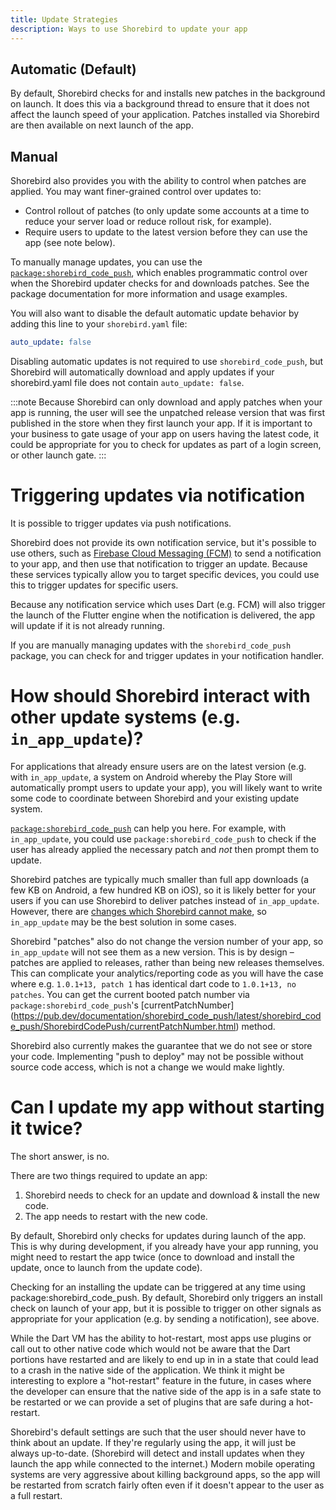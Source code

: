 ```yaml
---
title: Update Strategies
description: Ways to use Shorebird to update your app
---
```


## Automatic (Default)

By default, Shorebird checks for and installs new patches in the background on
launch. It does this via a background thread to ensure that it does not affect
the launch speed of your application. Patches installed via Shorebird are then
available on next launch of the app.

## Manual

Shorebird also provides you with the ability to control when patches are
applied. You may want finer-grained control over updates to:

- Control rollout of patches (to only update some accounts at a time to reduce
  your server load or reduce rollout risk, for example).
- Require users to update to the latest version before they can use the app (see
  note below).

To manually manage updates, you can use the
[`package:shorebird_code_push`](https://pub.dev/packages/shorebird_code_push),
which enables programmatic control over when the Shorebird updater checks for
and downloads patches. See the package documentation for more information and
usage examples.

You will also want to disable the default automatic update behavior by adding
this line to your `shorebird.yaml` file:

```yaml
auto_update: false
```

Disabling automatic updates is not required to use `shorebird_code_push`, but
Shorebird will automatically download and apply updates if your shorebird.yaml
file does not contain `auto_update: false`.

:::note
Because Shorebird can only download and apply patches when your app is
running, the user will see the unpatched release version that was first
published in the store when they first launch your app. If it is important to
your business to gate usage of your app on users having the latest code, it
could be appropriate for you to check for updates as part of a login screen, or
other launch gate.
:::

# Triggering updates via notification

It is possible to trigger updates via push notifications.

Shorebird does not provide its own notification service, but it's possible to
use others, such as [Firebase Cloud Messaging
(FCM)](https://firebase.google.com/docs/cloud-messaging) to send a notification
to your app, and then use that notification to trigger an update. Because these
services typically allow you to target specific devices, you could use this to
trigger updates for specific users.

Because any notification service which uses Dart (e.g. FCM) will also trigger
the launch of the Flutter engine when the notification is delivered, the app
will update if it is not already running.

If you are manually managing updates with the `shorebird_code_push` package, you
can check for and trigger updates in your notification handler.

# How should Shorebird interact with other update systems (e.g. `in_app_update`)?

For applications that already ensure users are on the latest version (e.g. with
`in_app_update`, a system on Android whereby the Play Store will automatically
prompt users to update your app), you will likely want to write some code to
coordinate between Shorebird and your existing update system.

[`package:shorebird_code_push`](https://pub.dev/packages/shorebird_code_push)
can help you here. For example, with `in_app_update`, you could use
`package:shorebird_code_push` to check if the user has already applied the
necessary patch and _not_ then prompt them to update.

Shorebird patches are typically much smaller than full app downloads (a few KB
on Android, a few hundred KB on iOS), so it is likely better for your users if
you can use Shorebird to deliver patches instead of `in_app_update`. However,
there are [changes which Shorebird cannot make](/concepts#what-types-of-changes-can-be-included-in-a-patch), so
`in_app_update` may be the best solution in some cases.

Shorebird "patches" also do not change the version number of your app, so
`in_app_update` will not see them as a new version. This is by design – patches
are applied to releases, rather than being new releases themselves. This can
complicate your analytics/reporting code as you will have the case where e.g.
`1.0.1+13, patch 1` has identical dart code to `1.0.1+13, no patches`. You can
get the current booted patch number via `package:shorebird_code_push`'s
[currentPatchNumber]
(https://pub.dev/documentation/shorebird_code_push/latest/shorebird_code_push/ShorebirdCodePush/currentPatchNumber.html)
method.

Shorebird also currently makes the guarantee that we do not see or store your
code. Implementing "push to deploy" may not be possible without source code
access, which is not a change we would make lightly.

# Can I update my app without starting it twice?

The short answer, is no.

There are two things required to update an app:

1. Shorebird needs to check for an update and download & install the new code.
2. The app needs to restart with the new code.

By default, Shorebird only checks for updates during launch of the app. This is
why during development, if you already have your app running, you might need to
restart the app twice (once to download and install the update, once to launch
from the update code).

Checking for an installing the update can be triggered at any time using
package:shorebird_code_push. By default, Shorebird only triggers an install
check on launch of your app, but it is possible to trigger on other signals as
appropriate for your application (e.g. by sending a notification), see above.

While the Dart VM has the ability to hot-restart, most apps use plugins or call
out to other native code which would not be aware that the Dart portions have
restarted and are likely to end up in in a state that could lead to a crash in
the native side of the application.  We think it might be interesting to explore
a "hot-restart" feature in the future, in cases where the developer can ensure
that the native side of the app is in a safe state to be restarted or we can
provide a set of plugins that are safe during a hot-restart.

Shorebird's default settings are such that the user should never have to think
about an update. If they're regularly using the app, it will just be always
up-to-date. (Shorebird will detect and install updates when they launch the app
while connected to the internet.) Modern mobile operating systems are very
aggressive about killing background apps, so the app will be restarted from
scratch fairly often even if it doesn't appear to the user as a full restart.
